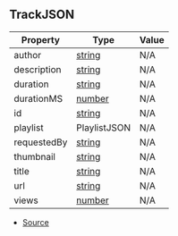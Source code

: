 ## TrackJSON

| Property | Type | Value |
| ----------- | ----------- | ----------- |
| author | [string](https://developer.mozilla.org/en-US/docs/Web/JavaScript/Reference/Global_Objects/String) | N/A |
| description | [string](https://developer.mozilla.org/en-US/docs/Web/JavaScript/Reference/Global_Objects/String) | N/A |
| duration | [string](https://developer.mozilla.org/en-US/docs/Web/JavaScript/Reference/Global_Objects/String) | N/A |
| durationMS | [number](https://developer.mozilla.org/en-US/docs/Web/JavaScript/Reference/Global_Objects/Number) | N/A |
| id | [string](https://developer.mozilla.org/en-US/docs/Web/JavaScript/Reference/Global_Objects/String) | N/A |
| playlist | PlaylistJSON | N/A |
| requestedBy | [string](https://developer.mozilla.org/en-US/docs/Web/JavaScript/Reference/Global_Objects/String) | N/A |
| thumbnail | [string](https://developer.mozilla.org/en-US/docs/Web/JavaScript/Reference/Global_Objects/String) | N/A |
| title | [string](https://developer.mozilla.org/en-US/docs/Web/JavaScript/Reference/Global_Objects/String) | N/A |
| url | [string](https://developer.mozilla.org/en-US/docs/Web/JavaScript/Reference/Global_Objects/String) | N/A |
| views | [number](https://developer.mozilla.org/en-US/docs/Web/JavaScript/Reference/Global_Objects/Number) | N/A |


- [Source](https://github.com/Androz2091/discord-player/blob/cd18f37/packages/discord-player/src/types/types.ts#L291)